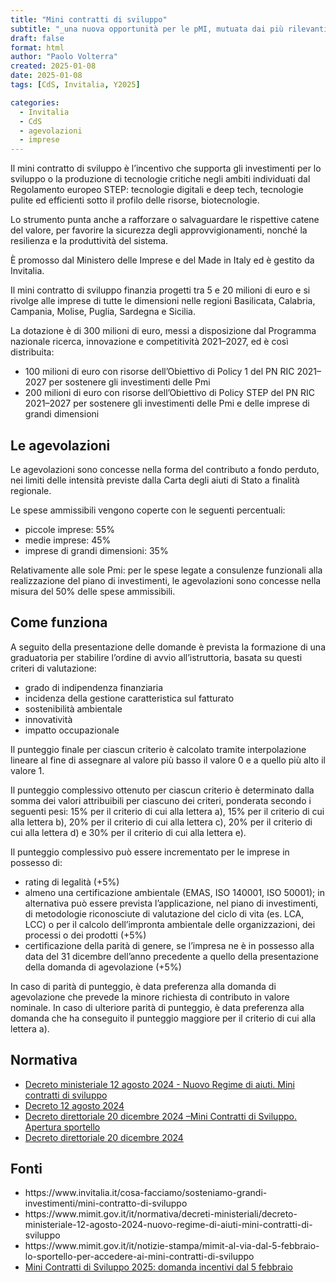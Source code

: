 ```yaml
---
title: "Mini contratti di sviluppo"
subtitle: "_una nuova opportunità per le pMI, mutuata dai più rilevanti Contratti di Sviluppo_"
draft: false
format: html
author: "Paolo Volterra"
created: 2025-01-08
date: 2025-01-08
tags: [CdS, Invitalia, Y2025]

categories:
  - Invitalia
  - CdS
  - agevolazioni
  - imprese
---
```



Il mini contratto di sviluppo è l’incentivo che supporta gli investimenti per lo sviluppo o la produzione di tecnologie critiche negli ambiti individuati dal Regolamento europeo STEP: tecnologie digitali e deep tech, tecnologie pulite ed efficienti sotto il profilo delle risorse, biotecnologie.

Lo strumento punta anche a rafforzare o salvaguardare le rispettive catene del valore, per favorire la sicurezza degli approvvigionamenti, nonché la resilienza e la produttività del sistema.

È promosso dal Ministero delle Imprese e del Made in Italy ed è gestito da Invitalia.

Il mini contratto di sviluppo finanzia progetti tra 5 e 20 milioni di euro e si rivolge alle imprese di tutte le dimensioni nelle regioni Basilicata, Calabria, Campania, Molise, Puglia, Sardegna e Sicilia.

La dotazione è di 300 milioni di euro, messi a disposizione dal Programma nazionale ricerca, innovazione e competitività 2021–2027, ed è così distribuita:

- 100 milioni di euro con risorse dell’Obiettivo di Policy 1 del PN RIC 2021–2027 per sostenere gli investimenti delle Pmi
- 200 milioni di euro con risorse dell’Obiettivo di Policy STEP del PN RIC 2021–2027 per sostenere gli investimenti delle Pmi e delle imprese di grandi dimensioni

## Le agevolazioni

Le agevolazioni sono concesse nella forma del contributo a fondo perduto, nei limiti delle intensità previste dalla Carta degli aiuti di Stato a finalità regionale.

Le spese ammissibili vengono coperte con le seguenti percentuali:

- piccole imprese: 55%
- medie imprese: 45%
- imprese di grandi dimensioni: 35%

Relativamente alle sole Pmi: per le spese legate a consulenze funzionali alla realizzazione del piano di investimenti, le agevolazioni sono concesse nella misura del 50% delle spese ammissibili.


## Come funziona

A seguito della presentazione delle domande è prevista la formazione di una graduatoria per stabilire l’ordine di avvio all’istruttoria, basata su questi criteri di valutazione:

- grado di indipendenza finanziaria
- incidenza della gestione caratteristica sul fatturato
- sostenibilità ambientale
- innovatività
- impatto occupazionale

Il punteggio finale per ciascun criterio è calcolato tramite interpolazione lineare al fine di assegnare al valore più basso il valore 0 e a quello più alto il valore 1.

Il punteggio complessivo ottenuto per ciascun criterio è determinato dalla somma dei valori attribuibili per ciascuno dei criteri, ponderata secondo i seguenti pesi: 15% per il criterio di cui alla lettera a), 15% per il criterio di cui alla lettera b), 20% per il criterio di cui alla lettera c), 20% per il criterio di cui alla lettera d) e 30% per il criterio di cui alla lettera e).

Il punteggio complessivo può essere incrementato per le imprese in possesso di:

- rating di legalità (+5%)
- almeno una certificazione ambientale (EMAS, ISO 140001, ISO 50001); in alternativa può essere prevista l’applicazione, nel piano di investimenti, di metodologie riconosciute di valutazione del ciclo di vita (es. LCA, LCC) o per il calcolo dell’impronta ambientale delle organizzazioni, dei processi o dei prodotti (+5%)
- certificazione della parità di genere, se l’impresa ne è in possesso alla data del 31 dicembre dell’anno precedente a quello della presentazione della domanda di agevolazione (+5%)

In caso di parità di punteggio, è data preferenza alla domanda di agevolazione che prevede la minore richiesta di contributo in valore nominale. In caso di ulteriore parità di punteggio, è data preferenza alla domanda che ha conseguito il punteggio maggiore per il criterio di cui alla lettera a).

 
## Normativa

- [Decreto ministeriale 12 agosto 2024 - Nuovo Regime di aiuti. Mini contratti di sviluppo](https://www.mimit.gov.it/it/normativa/decreti-ministeriali/decreto-ministeriale-12-agosto-2024-nuovo-regime-di-aiuti-mini-contratti-di-sviluppo)
- [Decreto 12 agosto 2024](https://www.invitalia.it/-/media/invitalia/documenti/sosteniamo-grandi-investimenti/mini-cds/decreto-12-agosto-2024.pdf)
- [Decreto direttoriale 20 dicembre 2024 –Mini Contratti di Sviluppo. Apertura sportello](https://www.mimit.gov.it/it/normativa/decreti-direttoriali/decreto-direttoriale-20-dicembre-2024-mini-contratti-di-sviluppo-apertura-sportello)
- [Decreto direttoriale 20 dicembre 2024](https://www.invitalia.it/-/media/invitalia/documenti/sosteniamo-grandi-investimenti/mini-cds/decreto_direttoriale_mini_cds-20-12-2024.pdf)


## Fonti

- https://www.invitalia.it/cosa-facciamo/sosteniamo-grandi-investimenti/mini-contratto-di-sviluppo
- https://www.mimit.gov.it/it/normativa/decreti-ministeriali/decreto-ministeriale-12-agosto-2024-nuovo-regime-di-aiuti-mini-contratti-di-sviluppo
- https://www.mimit.gov.it/it/notizie-stampa/mimit-al-via-dal-5-febbraio-lo-sportello-per-accedere-ai-mini-contratti-di-sviluppo
- [Mini Contratti di Sviluppo 2025: domanda incentivi dal 5 febbraio](https://www.pmi.it/economia/finanziamenti/460327/mini-contratti-di-sviluppo-2025-domanda-incentivi-dal-5-febbraio.html)